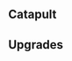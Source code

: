 {{Building
| name = Catapult Factory
| image = N/A
| category = [[Elite Barracks]]
| cycle = 15s
| capacity = 1
| produce_per_cycle = 1 [[Catapult]]
| consume_per_cycle = 90 {{RessourceIcon|type=metal}}
| build_cost = 320 {{RessourceIcon|type=wood}}, 180 {{RessourceIcon|type=metal}}
| description = Creates Catapults that can shoot from afar and deal damage in an area of effect.
}}

== Catapult ==
{{Unit
| name = Catapult
| image = N/A
| type = Ranged
| hp = 150
| dps = 33
| trait = +10% to HP of [Grunt] troops for each Catapult on the battlefield, up to 100%.
}}

== Upgrades ==
{{Upgrade
| name = Catapult Capacity
| description = Increases capacity by 1.
}}
{{Upgrade
| name = Stun Chance
| description = Catapults have a 20% chance of stunning enemies.
}}